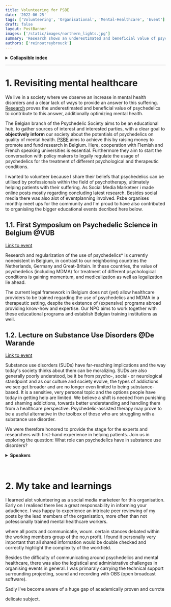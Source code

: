 ```yaml
---
title: Volunteering for PSBE
date: '2022-06-25'
tags: ['Volunteering', 'Organisational', 'Mental-Healthcare', 'Event']
draft: false
layout: PostBanner
images: ['/static/images/northern_lights.jpg']
summary: 'Research shows an underestimated and beneficial value of psychedelic-assisted-therapy, succesfully treating certain mental health disorders. As a volunteer for the Belgian branch of the Psychedelic Society I helped with social media posts and the planning of educational & academic events.'
authors: ['reinoutreybrouck']
---
```


<details>
 <summary><b>Collapsible index</b></summary>

*  [Revisiting mental healthcare](#Summary)
  - 1.1. [Symposium on Psychedelic Science](#Symposium)
  - 1.2. [Evening lecture on Substance Use Disorders](#Lecture)

</details>

***

#  1. <a name='Summary'></a>Revisiting mental healthcare

We live in a society where we observe an increase in mental health disorders and a clear lack of ways to provide an answer to this suffering. 
[Research](https://www.ncbi.nlm.nih.gov/pmc/articles/PMC9553847/) proves the underestimated and beneficial value of psychedelics to contribute to this answer, additionally optimizing mental health.<br/>

The Belgian branch of the Psychedelic Society aims to be an educational hub, to gather sources of interest and interested parties, with a clear goal to **objectively inform** our society about the potentials of psychedelics on quality of mental health.
[PSBE](https://psychedelicsocietybelgium.org/) aims to achieve this by raising money to promote and fund research in Belgium. Here, cooperation with Flemish and French speaking universities is essential. 
Furthermore they aim to start the conversation with policy makers to legally regulate the usage of psychedelics for the treatment of different psychological and therapeutic conditions.

I wanted to volunteer because I share their beliefs that psychedelics can be utilised by professionals within the field of psychotherapy, ultimately helping patients with their suffering. As Social Media Marketeer i made online posts mostly regarding concluding latest research.
Besides social media there was also alot of eventplanning involved. Psbe organises monthly meet ups for the community and I'm proud to have also contributed to organisiing the bigger educational events decribed here below.

##  1.1. <a name='Symposium'></a>First Symposium on Psychedelic Science in Belgium @VUB

[Link to event](https://www.facebook.com/events/994364871265111)

Research and regularization of the use of psychedelics* is currently nonexistent in Belgium, in contrast to our neighboring countries the Netherlands, Germany and Great-Britain.
In these countries, the value of psychedelics (including MDMA) for treatment of different psychological conditions is gaining momentum, and medicalization as well as legalization lie ahead.<br/>

The current legal framework in Belgium does not (yet) allow healthcare providers to be trained regarding the use of psychedelics and MDMA in a therapeutic setting, despite the existence of (expensive) programs abroad providing know-how and expertise. Our NPO aims to work together with these educational programs and establish Belgian training institutions as well.

##  1.2. <a name='Lecture'></a>Lecture on Substance Use Disorders @De Warande

[Link to event](https://www.facebook.com/events/598471025133493)

Substance use disorders (SUDs) have far-reaching implications and the way today's society thinks about them can be moralizing. 
SUDs are also generally poorly understood, be it be from psycho-, social- or neurological standpoint and as our culture and society evolve, the types of addictions we see get broader and are no longer even limited to being substance-based. 
It is a sensitive, very personal topic and the options people have today in getting help are limited. We believe a shift is needed from punishing and shaming addictions, towards better understanding and handling them from a healthcare perspective. 
Psychedelic-assisted therapy may prove to be a useful alternative in the toolbox of those who are struggling with a substance use disorder.

We were therefore honored to provide the stage for the experts and researchers with first-hand experience in helping patients. Join us in exploring the question: What role can psychedelics have in substance use disorders?


<details>
 <summary><b>Speakers</b></summary>

- dr. 𝗕𝗲𝗻 𝗦𝗲𝘀𝘀𝗮 - Chief Medical Officer at Awakn Life Sciences.

- prof. dr. 𝗚𝗲𝗲𝗿𝘁 𝗗𝗼𝗺 – president elect. European Psychiatric Association, prof. UA ‘’Addiction Psychiatry.

- PhD. candidate 𝗟𝗮𝗲𝘁𝗶𝘁𝗶𝗮 𝗩𝗮𝗻𝗱𝗲𝗿𝗶𝗷𝘀𝘁 – Doctoral Student (ULB) presenting her research (PSBE member).

- PSBE Co-founder & President 𝗟𝗲𝗻𝗻𝗮𝗿𝘁 𝗖𝗼𝗸 – Independent Clinical Psychologist.⁣

</details>

⁣<br/>

# 2. My take and learnings

I learned alot volunteering as a social media marketeer for this organisation. Early on I realised there lies a great responsability in informing your adudience. 
I was happy to experience an intricate peer reviewing of my posts by the lead members of the organisation, more often than not pofessionally trained mental healthcare workers.

where all posts and communicatie, woum. certain stances debated within the working members group of the no,n profit. 
I found it personally very important that all shared information would be double checked and correctly highlight the complexity of the workfield. 

Besides the difficulty of communicating around psychedelics and mental healthcare, there was also the logistical and administrative challenges in organising events in general. I was primaraly carrying the technical support surrounding projecting, sound and recording with OBS (open broadcast software).     

Sadly I've become aware of a huge gap of academically proven  and currcte 

delicate subject. 


